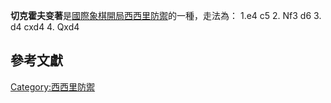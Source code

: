 {{Chess notation}}
'''切克霍夫变著'''是[[國際象棋開局|國際象棋開局]][[西西里防禦|西西里防禦]]的一種，走法為：
1.e4 c5 2. Nf3 d6 3. d4 cxd4 4. Qxd4

{{Infobox chess opening
|openingname = 切克霍夫变著
|image = {{Chess diagram
|
|
 |rd|nd|bd|qd|kd|bd|nd|rd
 |pd|pd|  |  |pd|pd|pd|pd
 |  |  |  |pd|  |  |  |  
 |  |  |  |  |  |  |  |  
 |  |  |  |ql|pl|  |  |  
 |  |  |  |  |  |nl|  |  
 |pl|pl|pl|  |  |pl|pl|pl
 |rl|nl|bl|  |kl|bl|  |rl
|
}}
|moves=1.e4 c5 2. Nf3 d6 3. d4 cxd4 4. Qxd4
|ECO=B53
|parentopening = [[西西里防禦|西西里防禦]]
|chessgid=2146947&move=4.5&moves=e4.c5.Nf3.d6.d4.cxd4.Qxd4&nodes=21720.32033.32034.32069.32070.32071.2146947
}}

==參考文獻==
{{reflist}}


[[Category:西西里防禦|Category:西西里防禦]]